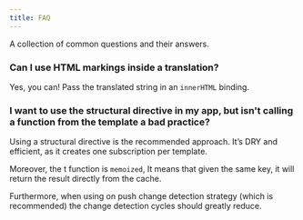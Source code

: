 ```yaml
---
title: FAQ
---
```


A collection of common questions and their answers.

### Can I use HTML markings inside a translation?
Yes, you can! Pass the translated string in an `innerHTML` binding.

### I want to use the structural directive in my app, but isn't calling a function from the template a bad practice?
Using a structural directive is the recommended approach. It’s DRY and efficient, as it creates one subscription per template.

Moreover, the t function is `memoized`, It means that given the same key, it will return the result directly from the cache.

Furthermore, when using on push change detection strategy (which is recommended) the change detection cycles should greatly reduce.
